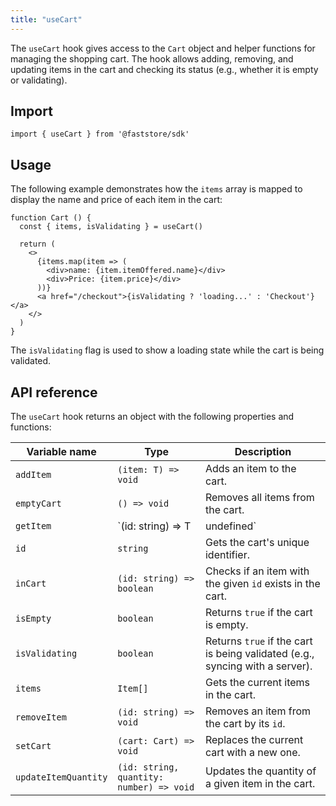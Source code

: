 ```yaml
---
title: "useCart"
---
```


The `useCart` hook gives access to the `Cart` object and helper functions for managing the shopping cart. The hook allows adding, removing, and updating items in the cart and checking its status (e.g., whether it is empty or validating).

## Import

```tsx
import { useCart } from '@faststore/sdk'
```

## Usage

The following example demonstrates how the `items` array is mapped to display the name and price of each item in the cart:

```tsx
function Cart () {
  const { items, isValidating } = useCart()

  return (
    <>
      {items.map(item => (
        <div>name: {item.itemOffered.name}</div>
        <div>Price: {item.price}</div>
      ))}
      <a href="/checkout">{isValidating ? 'loading...' : 'Checkout'}</a>
    </>
  )
}
```

The `isValidating` flag is used to show a loading state while the cart is being validated.

## API reference

The `useCart` hook returns an object with the following properties and functions:

| Variable name | Type | Description |
| -------- | --------------- | ------------ |
| `addItem` | `(item: T) => void` | Adds an item to the cart. |
| `emptyCart` | `() => void` | Removes all items from the cart. |
| `getItem` | `(id: string) => T | undefined` | Retrieves an item from the cart by its `id`. Returns `undefined` if not found. |
| `id` | `string` | Gets the cart's unique identifier. |
| `inCart` | `(id: string) => boolean` | Checks if an item with the given `id` exists in the cart. |
| `isEmpty` | `boolean` | Returns `true` if the cart is empty. |
| `isValidating` | `boolean` | Returns `true` if the cart is being validated (e.g., syncing with a server). |
| `items` | `Item[]` | Gets the current items in the cart. |
| `removeItem` | `(id: string) => void` | Removes an item from the cart by its `id`. |
| `setCart` | `(cart: Cart) => void` | Replaces the current cart with a new one. |
| `updateItemQuantity` | `(id: string, quantity: number) => void` | Updates the quantity of a given item in the cart. |
